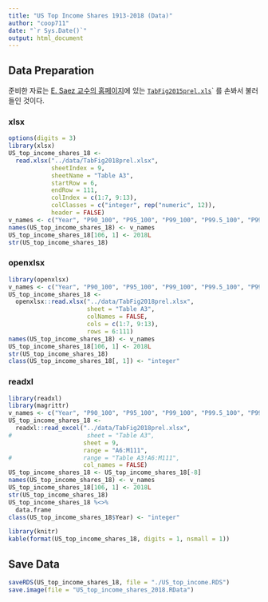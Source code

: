```yaml
---
title: "US Top Income Shares 1913-2018 (Data)"
author: "coop711"
date: "`r Sys.Date()`"
output: html_document
---
```


## Data Preparation

준비한 자료는  [E. Saez 교수의 홈페이지](http://elsa.berkeley.edu/~saez/)에 있는 [`TabFig2015prel.xls`](http://eml.berkeley.edu//~saez/TabFig2017prel.xls)` 를 손봐서 불러들인 것이다. 

### xlsx

```r
options(digits = 3)
library(xlsx)
US_top_income_shares_18 <- 
  read.xlsx("../data/TabFig2018prel.xlsx", 
            sheetIndex = 9, 
            sheetName = "Table A3", 
            startRow = 6, 
            endRow = 111, 
            colIndex = c(1:7, 9:13), 
            colClasses = c("integer", rep("numeric", 12)), 
            header = FALSE)
v_names <- c("Year", "P90_100", "P95_100", "P99_100", "P99.5_100", "P99.9_100", "P99.99_100", "P90_95", "P95_99", "P99_99.5", "P99.5_99.9", "P99.9_99.99")
names(US_top_income_shares_18) <- v_names
US_top_income_shares_18[106, 1] <- 2018L
str(US_top_income_shares_18)
```

### openxlsx

```r
library(openxlsx)
v_names <- c("Year", "P90_100", "P95_100", "P99_100", "P99.5_100", "P99.9_100", "P99.99_100", "P90_95", "P95_99", "P99_99.5", "P99.5_99.9", "P99.9_99.99")
US_top_income_shares_18 <-
  openxlsx::read.xlsx("../data/TabFig2018prel.xlsx",
                      sheet = "Table A3",
                      colNames = FALSE,
                      cols = c(1:7, 9:13),
                      rows = 6:111)
names(US_top_income_shares_18) <- v_names
US_top_income_shares_18[106, 1] <- 2018L
str(US_top_income_shares_18)
class(US_top_income_shares_18[, 1]) <- "integer"
```

### readxl

```r
library(readxl)
library(magrittr)
v_names <- c("Year", "P90_100", "P95_100", "P99_100", "P99.5_100", "P99.9_100", "P99.99_100", "P90_95", "P95_99", "P99_99.5", "P99.5_99.9", "P99.9_99.99")
US_top_income_shares_18 <-
  readxl::read_excel("../data/TabFig2018prel.xlsx",
#                     sheet = "Table A3",
                     sheet = 9,
                     range = "A6:M111",
#                    range = "Table A3!A6:M111",
                     col_names = FALSE)
US_top_income_shares_18 <- US_top_income_shares_18[-8]
names(US_top_income_shares_18) <- v_names
US_top_income_shares_18[106, 1] <- 2018L
str(US_top_income_shares_18)
US_top_income_shares_18 %<>% 
  data.frame
class(US_top_income_shares_18$Year) <- "integer"
```


<!--작업을 마친 자료파일은 `US_top_income_shares_15`이며, 이 자료의 구조와 앞의 몇 열의 값은 다음과 같다.-->

```r
library(knitr)
kable(format(US_top_income_shares_18, digits = 1, nsmall = 1))
```

## Save Data

```r
saveRDS(US_top_income_shares_18, file = "./US_top_income.RDS")
save.image(file = "US_top_income_shares_2018.RData")
```
